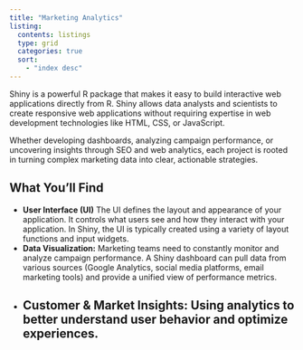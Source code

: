 ```yaml
---
title: "Marketing Analytics"
listing: 
  contents: listings
  type: grid
  categories: true
  sort: 
    - "index desc"
---
```


Shiny is a powerful R package that makes it easy to build interactive web applications directly from R. Shiny allows data analysts and scientists to create responsive web applications without requiring expertise in web development technologies like HTML, CSS, or JavaScript. 

Whether developing dashboards, analyzing campaign performance, or uncovering insights through SEO and web analytics, each project is rooted in turning complex marketing data into clear, actionable strategies.

## What You’ll Find

- **User Interface (UI)** The UI defines the layout and appearance of your application. It controls what users see and how they interact with your application. In Shiny, the UI is typically created using a variety of layout functions and input widgets.
- **Data Visualization:** Marketing teams need to constantly monitor and analyze campaign performance. A Shiny dashboard can pull data from various sources (Google Analytics, social media platforms, email marketing tools) and provide a unified view of performance metrics.
- **Customer & Market Insights:** Using analytics to better understand user behavior and optimize experiences.
---